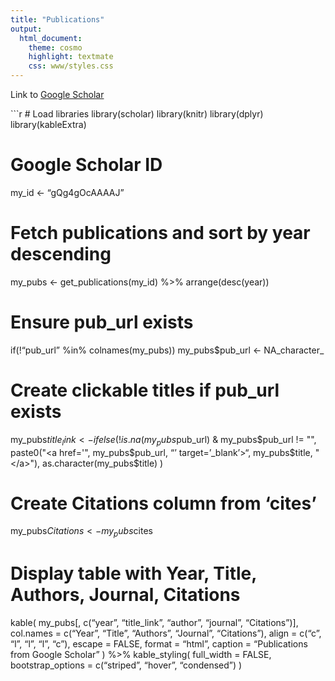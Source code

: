 ```yaml
---
title: "Publications"
output:
  html_document:
    theme: cosmo
    highlight: textmate
    css: www/styles.css
---
```


Link to [Google Scholar](https://scholar.google.com/citations?user=gQg4gOcAAAAJ)

```r
# Load libraries
library(scholar)
library(knitr)
library(dplyr)
library(kableExtra)

# Google Scholar ID
my_id <- "gQg4gOcAAAAJ"

# Fetch publications and sort by year descending
my_pubs <- get_publications(my_id) %>% arrange(desc(year))

# Ensure pub_url exists
if(!"pub_url" %in% colnames(my_pubs)) my_pubs$pub_url <- NA_character_

# Create clickable titles if pub_url exists
my_pubs$title_link <- ifelse(
  !is.na(my_pubs$pub_url) & my_pubs$pub_url != "",
  paste0("<a href='", my_pubs$pub_url, "' target='_blank'>", my_pubs$title, "</a>"),
  as.character(my_pubs$title)
)

# Create Citations column from 'cites'
my_pubs$Citations <- my_pubs$cites

# Display table with Year, Title, Authors, Journal, Citations
kable(
  my_pubs[, c("year", "title_link", "author", "journal", "Citations")],
  col.names = c("Year", "Title", "Authors", "Journal", "Citations"),
  align = c("c", "l", "l", "l", "c"),
  escape = FALSE,
  format = "html",
  caption = "Publications from Google Scholar"
) %>%
  kable_styling(
    full_width = FALSE,
    bootstrap_options = c("striped", "hover", "condensed")
  )
